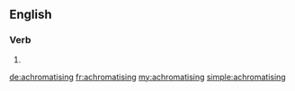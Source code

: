 ==English==

===Verb===
{{head|en}}

# {{present participle of|achromatise|lang=en}}

[[de:achromatising]]
[[fr:achromatising]]
[[my:achromatising]]
[[simple:achromatising]]